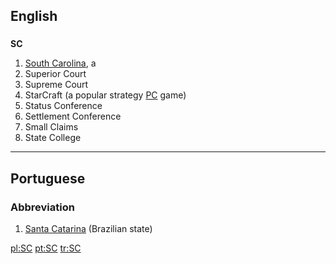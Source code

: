 ==English==

==={{abbreviation}}===
'''SC'''

#[[South Carolina]], a {{USstate}}
#Superior Court
#Supreme Court
#StarCraft (a popular strategy [[PC]] game)
#Status Conference
#Settlement Conference
#Small Claims
#State College


----

==Portuguese==
===Abbreviation===
#[[Santa Catarina]] (Brazilian state)

[[pl:SC]]
[[pt:SC]]
[[tr:SC]]